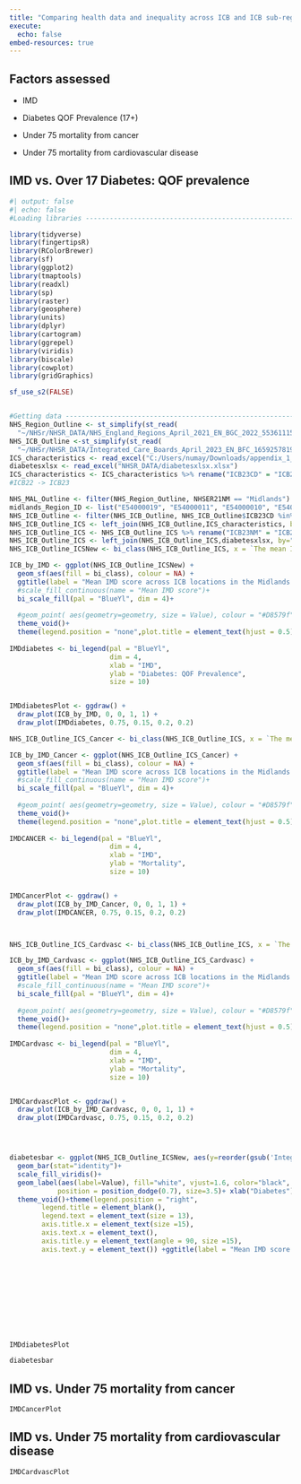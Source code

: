 ```yaml
---
title: "Comparing health data and inequality across ICB and ICB sub-regions in the Midlands"
execute:
  echo: false
embed-resources: true
---
```


## Factors assessed

-   IMD

-   Diabetes QOF Prevalence (17+)

-   Under 75 mortality from cancer

-   Under 75 mortality from cardiovascular disease

## IMD vs. Over 17 Diabetes: QOF prevalence

```r
#| output: false
#| echo: false
#Loading libraries -------------------------------------------------------------

library(tidyverse)
library(fingertipsR)
library(RColorBrewer)
library(sf)
library(ggplot2)
library(tmaptools)
library(readxl)
library(sp)
library(raster)
library(geosphere)
library(units)
library(dplyr)
library(cartogram)
library(ggrepel)
library(viridis)
library(biscale)
library(cowplot)
library(gridGraphics)

sf_use_s2(FALSE)


#Getting data ------------------------------------------------------------------
NHS_Region_Outline <- st_simplify(st_read(
  "~/NHSr/NHSR_DATA/NHS_England_Regions_April_2021_EN_BGC_2022_5536111515427249197"),dTolerance = 75)
NHS_ICB_Outline <-st_simplify(st_read(
  "~/NHSr/NHSR_DATA/Integrated_Care_Boards_April_2023_EN_BFC_1659257819249669363"),dTolerance = 75)
ICS_characteristics <- read_excel("C:/Users/numay/Downloads/appendix_1_data_table_-_ics_characteristics.xlsx")
diabetesxlsx <- read_excel("NHSR_DATA/diabetesxlsx.xlsx")
ICS_characteristics <- ICS_characteristics %>% rename("ICB23CD" = "ICB22CD","ICB23CDH" = "ICB22CDH","ICB23NM" = "ICB22NM")
#ICB22 -> ICB23

NHS_MAL_Outline <- filter(NHS_Region_Outline, NHSER21NM == "Midlands")
midlands_Region_ID <- list("E54000019", "E54000011", "E54000010", "E54000062", "E54000018", "E54000055", "E54000059", "E54000015", "E54000013", "E54000060", "E54000058")
NHS_ICB_Outline <- filter(NHS_ICB_Outline, NHS_ICB_Outline$ICB23CD %in% midlands_Region_ID)
NHS_ICB_Outline_ICS <- left_join(NHS_ICB_Outline,ICS_characteristics, by="ICB23CD")
NHS_ICB_Outline_ICS <- NHS_ICB_Outline_ICS %>% rename("ICB23NM" = "ICB23NM.x")
NHS_ICB_Outline_ICS <- left_join(NHS_ICB_Outline_ICS,diabetesxlsx, by="ICB23NM")
NHS_ICB_Outline_ICSNew <- bi_class(NHS_ICB_Outline_ICS, x = `The mean IMD score`, y = Value, style = "quantile", dim = 4)

ICB_by_IMD <- ggplot(NHS_ICB_Outline_ICSNew) +
  geom_sf(aes(fill = bi_class), colour = NA) +
  ggtitle(label = "Mean IMD score across ICB locations in the Midlands vs. Diabetes: QOF prevalence (17+ yrs)") +
  #scale_fill_continuous(name = "Mean IMD score")+
  bi_scale_fill(pal = "BlueYl", dim = 4)+ 
  
  #geom_point( aes(geometry=geometry, size = Value), colour = "#D8579f", stat= "sf_coordinates")+
  theme_void()+
  theme(legend.position = "none",plot.title = element_text(hjust = 0.5))
  
IMDdiabetes <- bi_legend(pal = "BlueYl",
                         dim = 4,
                         xlab = "IMD",
                         ylab = "Diabetes: QOF Prevalence",
                         size = 10)


IMDdiabetesPlot <- ggdraw() +
  draw_plot(ICB_by_IMD, 0, 0, 1, 1) +
  draw_plot(IMDdiabetes, 0.75, 0.15, 0.2, 0.2)

NHS_ICB_Outline_ICS_Cancer <- bi_class(NHS_ICB_Outline_ICS, x = `The mean IMD score`, y = `Under 75 mortality from cancer`, style = "quantile", dim = 4)

ICB_by_IMD_Cancer <- ggplot(NHS_ICB_Outline_ICS_Cancer) +
  geom_sf(aes(fill = bi_class), colour = NA) +
  ggtitle(label = "Mean IMD score across ICB locations in the Midlands vs. Under 75 mortality from cancer") +
  #scale_fill_continuous(name = "Mean IMD score")+
  bi_scale_fill(pal = "BlueYl", dim = 4)+ 
  
  #geom_point( aes(geometry=geometry, size = Value), colour = "#D8579f", stat= "sf_coordinates")+
  theme_void()+
  theme(legend.position = "none",plot.title = element_text(hjust = 0.5))
  
IMDCANCER <- bi_legend(pal = "BlueYl",
                         dim = 4,
                         xlab = "IMD",
                         ylab = "Mortality",
                         size = 10)


IMDCancerPlot <- ggdraw() +
  draw_plot(ICB_by_IMD_Cancer, 0, 0, 1, 1) +
  draw_plot(IMDCANCER, 0.75, 0.15, 0.2, 0.2)



NHS_ICB_Outline_ICS_Cardvasc <- bi_class(NHS_ICB_Outline_ICS, x = `The mean IMD score`, y = `Under 75 mortality from cardiovascular disease`, style = "quantile", dim = 4)

ICB_by_IMD_Cardvasc <- ggplot(NHS_ICB_Outline_ICS_Cardvasc) +
  geom_sf(aes(fill = bi_class), colour = NA) +
  ggtitle(label = "Mean IMD score across ICB locations in the Midlands vs. Under 75 mortality from cardiovascular disease") +
  #scale_fill_continuous(name = "Mean IMD score")+
  bi_scale_fill(pal = "BlueYl", dim = 4)+ 
  
  #geom_point( aes(geometry=geometry, size = Value), colour = "#D8579f", stat= "sf_coordinates")+
  theme_void()+
  theme(legend.position = "none",plot.title = element_text(hjust = 0.5))
  
IMDCardvasc <- bi_legend(pal = "BlueYl",
                         dim = 4,
                         xlab = "IMD",
                         ylab = "Mortality",
                         size = 10)


IMDCardvascPlot <- ggdraw() +
  draw_plot(ICB_by_IMD_Cardvasc, 0, 0, 1, 1) +
  draw_plot(IMDCardvasc, 0.75, 0.15, 0.2, 0.2)




diabetesbar <- ggplot(NHS_ICB_Outline_ICSNew, aes(y=reorder(gsub('Integrated Care Board','',gsub('NHS','',ICB23NM)),Value), x=Value, fill=`The mean IMD score`)) + 
  geom_bar(stat="identity")+
  scale_fill_viridis()+
  geom_label(aes(label=Value), fill="white", vjust=1.6, color="black",
            position = position_dodge(0.7), size=3.5)+ xlab("Diabetes") +ylab("ICB")+
  theme_void()+theme(legend.position = "right",
        legend.title = element_blank(),
        legend.text = element_text(size = 13), 
        axis.title.x = element_text(size =15),
        axis.text.x = element_text(),
        axis.title.y = element_text(angle = 90, size =15),
        axis.text.y = element_text()) +ggtitle(label = "Mean IMD score across ICB locations in the Midlands vs. Diabetes: QOF prevalence (17+ yrs)")
  











```

```r
IMDdiabetesPlot


```

```r
diabetesbar
```

## IMD vs. Under 75 mortality from cancer

```r
IMDCancerPlot
```

## IMD vs. Under 75 mortality from cardiovascular disease

```r
IMDCardvascPlot
```
